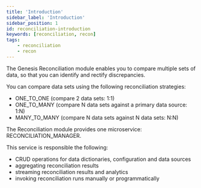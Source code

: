 ```yaml
---
title: 'Introduction'
sidebar_label: 'Introduction'
sidebar_position: 1
id: reconciliation-introduction
keywords: [reconciliation, recon]
tags:
    - reconciliation
    - recon
---
```


The Genesis Reconciliation module enables you to compare multiple sets of data, so that you can identify and rectify discrepancies.

You can compare data sets using the following reconciliation strategies:

* ONE_TO_ONE (compare 2 data sets: 1:1)
* ONE_TO_MANY (compare N data sets against a primary data source: 1:N)
* MANY_TO_MANY (compare N data sets against N data sets: N:N)

The Reconciliation module provides one microservice: RECONCILIATION_MANAGER.

This service is responsible the following:

- CRUD operations for data dictionaries, configuration and data sources
- aggregating reconciliation results
- streaming reconciliation results and analytics
- invoking reconciliation runs manually or programmatically
